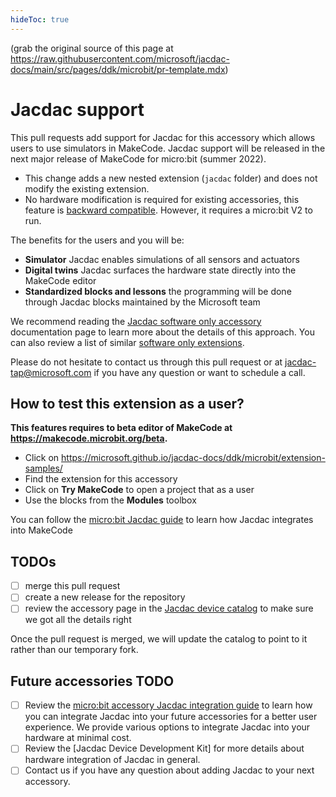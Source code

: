 ```yaml
---
hideToc: true
---
```


(grab the original source of this page at https://raw.githubusercontent.com/microsoft/jacdac-docs/main/src/pages/ddk/microbit/pr-template.mdx)

# Jacdac support

This pull requests add support for Jacdac for this accessory
which allows users to use simulators in MakeCode. Jacdac support will be released in the next major release of MakeCode for micro:bit (summer 2022).

-   This change adds a new nested extension (`jacdac` folder)
and does not modify the existing extension.
-   No hardware modification is required for existing accessories, this feature
is [backward compatible](https://microsoft.github.io/jacdac-docs/ddk/microbit/software-only-accessory/). However, it requires a micro:bit V2 to run.

The benefits for the users and you will be:

-   **Simulator** Jacdac enables simulations of all sensors and actuators
-   **Digital twins** Jacdac surfaces the hardware state directly into the MakeCode editor
-   **Standardized blocks and lessons** the programming will be done through
Jacdac blocks maintained by the Microsoft team

We recommend reading the [Jacdac software only accessory](https://microsoft.github.io/jacdac-docs/ddk/microbit/software-only-accessory/) documentation page to learn more 
about the details of this approach. You can also review a list of similar [software only extensions](https://microsoft.github.io/jacdac-docs/ddk/microbit/extension-samples/).

Please do not hesitate to contact us through this pull request or at jacdac-tap@microsoft.com 
if you have any question or want to schedule a call.

## How to test this extension as a user?

**This features requires to beta editor of MakeCode at https://makecode.microbit.org/beta.**

- Click on https://microsoft.github.io/jacdac-docs/ddk/microbit/extension-samples/
- Find the extension for this accessory
- Click on **Try MakeCode** to open a project that as a user
- Use the blocks from the **Modules** toolbox

You can follow the [micro:bit Jacdac guide](https://microsoft.github.io/jacdac-docs/clients/makecode/) to learn how Jacdac integrates into MakeCode

## TODOs

- [ ] merge this pull request
- [ ] create a new release for the repository
- [ ] review the accessory page in the [Jacdac device catalog](https://microsoft.github.io/jacdac-docs/devices/) to make sure we got all the details right

Once the pull request is merged, we will update the catalog to point to it rather than our temporary fork.

## Future accessories TODO

- [ ] Review the [micro:bit accessory Jacdac integration guide](https://microsoft.github.io/jacdac-docs/ddk/microbit/) to learn how you can integrate Jacdac into your future accessories
for a better user experience. We provide various options to integrate Jacdac into your hardware at minimal cost.
- [ ] Review the [Jacdac Device Development Kit] for more details about hardware integration
of Jacdac in general.
- [ ] Contact us if you have any question about adding Jacdac to your next accessory.

